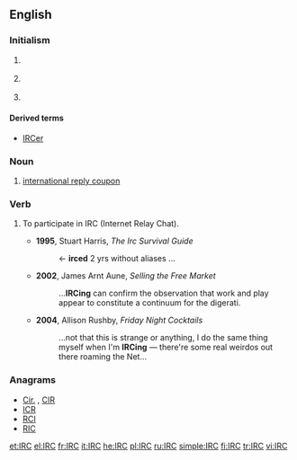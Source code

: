 {{selfref|For the Wiktionary IRC channel, see [[Wiktionary:IRC channel]].}}
==English==

===Initialism===
{{wikipedia}}
{{en-initialism}}

# {{context|Internet|lang=en}} {{initialism of|w:Internet Relay Chat|Internet Relay Chat}} {{gloss|It is a [[protocol]] for instant [[communication]] via the [[Internet]].}}
# {{context|US|_|legal|lang=en}} {{initialism of|Internal Revenue Code}}
# {{context|postal|lang=en}} {{initialism of|international reply coupon}}

====Derived terms====
* [[IRCer]]

===Noun===
{{en-noun|s|IRC's}}
# [[international reply coupon]]

===Verb===
{{en-verb|IRC}}
# {{context|intransitive|Internet|informal|lang=en}} To participate in IRC (Internet Relay Chat).
#* '''1995''', Stuart Harris, ''The Irc Survival Guide''
#*: <Xantha> <- '''irced''' 2 yrs without aliases ...
#* '''2002''', James Arnt Aune, ''Selling the Free Market''
#*: ...'''IRCing''' can confirm the observation that work and play appear to constitute a continuum for the digerati.
#* '''2004''', Allison Rushby, ''Friday Night Cocktails''
#*: ...not that this is strange or anything, I do the same thing myself when I'm '''IRCing''' &mdash; there're some real weirdos out there roaming the Net...

===Anagrams===
* [[Cir.#English|Cir.]] , [[CIR#English|CIR]]
* [[ICR#English|ICR]]
* [[RCI#English|RCI]]
* [[RIC#English|RIC]]

[[et:IRC]]
[[el:IRC]]
[[fr:IRC]]
[[it:IRC]]
[[he:IRC]]
[[pl:IRC]]
[[ru:IRC]]
[[simple:IRC]]
[[fi:IRC]]
[[tr:IRC]]
[[vi:IRC]]
